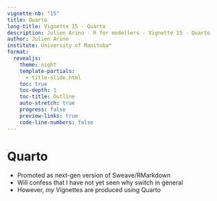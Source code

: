 ---
vignette-nb: "15"
title: Quarto
long-title: Vignette 15 - Quarto
description: Julien Arino - R for modellers - Vignette 15 - Quarto
author: Julien Arino
institute: University of Manitoba*
format: 
  revealjs:
    theme: night    
    template-partials:
      - title-slide.html
    toc: true
    toc-depth: 1
    toc-title: Outline
    auto-stretch: true
    progress: false
    preview-links: true
    code-line-numbers: false
---

# Quarto

- Promoted as next-gen version of Sweave/RMarkdown
- Will confess that I have not yet seen why switch in general
- However, *my* Vignettes are produced using Quarto
